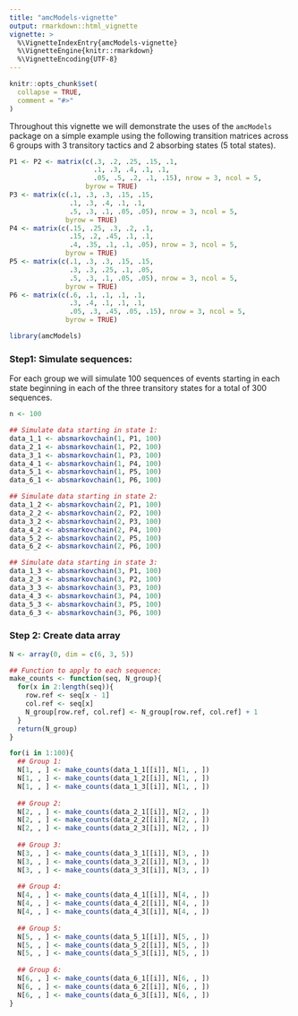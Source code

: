 ```yaml
---
title: "amcModels-vignette"
output: rmarkdown::html_vignette
vignette: >
  %\VignetteIndexEntry{amcModels-vignette}
  %\VignetteEngine{knitr::rmarkdown}
  %\VignetteEncoding{UTF-8}
---
```


```r
knitr::opts_chunk$set(
  collapse = TRUE,
  comment = "#>"
)
```

Throughout this vignette we will demonstrate the uses of the `amcModels` package on a simple example using the following transition matrices across 6 groups with 3 transitory tactics and 2 absorbing states (5 total states).

```r
P1 <- P2 <- matrix(c(.3, .2, .25, .15, .1, 
                     .1, .3, .4, .1, .1,
                     .05, .5, .2, .1, .15), nrow = 3, ncol = 5,
                   byrow = TRUE)
P3 <- matrix(c(.1, .3, .3, .15, .15, 
               .1, .3, .4, .1, .1,
               .5, .3, .1, .05, .05), nrow = 3, ncol = 5,
              byrow = TRUE)
P4 <- matrix(c(.15, .25, .3, .2, .1, 
               .15, .2, .45, .1, .1,
               .4, .35, .1, .1, .05), nrow = 3, ncol = 5,
              byrow = TRUE)
P5 <- matrix(c(.1, .3, .3, .15, .15, 
               .3, .3, .25, .1, .05,
               .5, .3, .1, .05, .05), nrow = 3, ncol = 5,
              byrow = TRUE)
P6 <- matrix(c(.6, .1, .1, .1, .1, 
               .3, .4, .1, .1, .1,
               .05, .3, .45, .05, .15), nrow = 3, ncol = 5,
              byrow = TRUE)
```


```r
library(amcModels)
```


### Step1: Simulate sequences:

For each group we will simulate 100 sequences of events starting in each state beginning in each of the three transitory states for a total of 300 sequences.

```r
n <- 100

## Simulate data starting in state 1:
data_1_1 <- absmarkovchain(1, P1, 100)
data_2_1 <- absmarkovchain(1, P2, 100)
data_3_1 <- absmarkovchain(1, P3, 100)
data_4_1 <- absmarkovchain(1, P4, 100)
data_5_1 <- absmarkovchain(1, P5, 100)
data_6_1 <- absmarkovchain(1, P6, 100)

## Simulate data starting in state 2:
data_1_2 <- absmarkovchain(2, P1, 100)
data_2_2 <- absmarkovchain(2, P2, 100)
data_3_2 <- absmarkovchain(2, P3, 100)
data_4_2 <- absmarkovchain(2, P4, 100)
data_5_2 <- absmarkovchain(2, P5, 100)
data_6_2 <- absmarkovchain(2, P6, 100)

## Simulate data starting in state 3:
data_1_3 <- absmarkovchain(3, P1, 100)
data_2_3 <- absmarkovchain(3, P2, 100)
data_3_3 <- absmarkovchain(3, P3, 100)
data_4_3 <- absmarkovchain(3, P4, 100)
data_5_3 <- absmarkovchain(3, P5, 100)
data_6_3 <- absmarkovchain(3, P6, 100)
```

### Step 2: Create data array

```r
N <- array(0, dim = c(6, 3, 5))

## Function to apply to each sequence:
make_counts <- function(seq, N_group){
  for(x in 2:length(seq)){
    row.ref <- seq[x - 1]
    col.ref <- seq[x]
    N_group[row.ref, col.ref] <- N_group[row.ref, col.ref] + 1
  }
  return(N_group)
}

for(i in 1:100){
  ## Group 1:
  N[1, , ] <- make_counts(data_1_1[[i]], N[1, , ])
  N[1, , ] <- make_counts(data_1_2[[i]], N[1, , ])
  N[1, , ] <- make_counts(data_1_3[[i]], N[1, , ])
  
  ## Group 2:
  N[2, , ] <- make_counts(data_2_1[[i]], N[2, , ])
  N[2, , ] <- make_counts(data_2_2[[i]], N[2, , ])
  N[2, , ] <- make_counts(data_2_3[[i]], N[2, , ])
  
  ## Group 3:
  N[3, , ] <- make_counts(data_3_1[[i]], N[3, , ])
  N[3, , ] <- make_counts(data_3_2[[i]], N[3, , ])
  N[3, , ] <- make_counts(data_3_3[[i]], N[3, , ])
  
  ## Group 4:
  N[4, , ] <- make_counts(data_4_1[[i]], N[4, , ])
  N[4, , ] <- make_counts(data_4_2[[i]], N[4, , ])
  N[4, , ] <- make_counts(data_4_3[[i]], N[4, , ])
  
  ## Group 5:
  N[5, , ] <- make_counts(data_5_1[[i]], N[5, , ])
  N[5, , ] <- make_counts(data_5_2[[i]], N[5, , ])
  N[5, , ] <- make_counts(data_5_3[[i]], N[5, , ])
  
  ## Group 6:
  N[6, , ] <- make_counts(data_6_1[[i]], N[6, , ])
  N[6, , ] <- make_counts(data_6_2[[i]], N[6, , ])
  N[6, , ] <- make_counts(data_6_3[[i]], N[6, , ])
}
```

